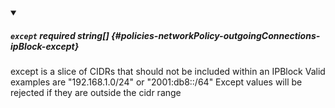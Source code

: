 
<details className="config-field" data-expandable="false" open>
<summary>

##### `except` <span className="config-field-required" data-required="false">required</span> <span className="config-field-type">string[]</span> <span className="config-field-default"></span> <span className="config-field-enum"></span> {#policies-networkPolicy-outgoingConnections-ipBlock-except}

except is a slice of CIDRs that should not be included within an IPBlock
Valid examples are "192.168.1.0/24" or "2001:db8::/64"
Except values will be rejected if they are outside the cidr range

</summary>



</details>
